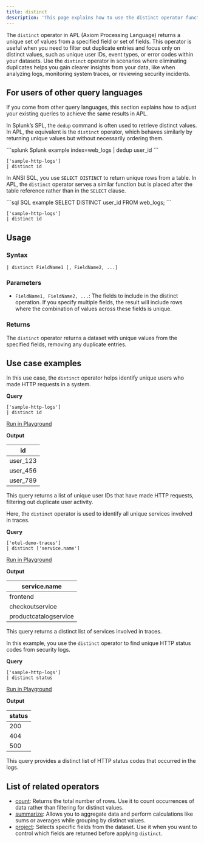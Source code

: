 ```yaml
---
title: distinct
description: 'This page explains how to use the distinct operator function in APL.'
---
```


The `distinct` operator in APL (Axiom Processing Language) returns a unique set of values from a specified field or set of fields. This operator is useful when you need to filter out duplicate entries and focus only on distinct values, such as unique user IDs, event types, or error codes within your datasets. Use the `distinct` operator in scenarios where eliminating duplicates helps you gain clearer insights from your data, like when analyzing logs, monitoring system traces, or reviewing security incidents.

## For users of other query languages

If you come from other query languages, this section explains how to adjust your existing queries to achieve the same results in APL.

<AccordionGroup>
<Accordion title="Splunk SPL users">

In Splunk’s SPL, the `dedup` command is often used to retrieve distinct values. In APL, the equivalent is the `distinct` operator, which behaves similarly by returning unique values but without necessarily ordering them.

<CodeGroup>
```splunk Splunk example
index=web_logs
| dedup user_id
```

```kusto APL equivalent
['sample-http-logs'] 
| distinct id
```
</CodeGroup>

</Accordion>
<Accordion title="ANSI SQL users">

In ANSI SQL, you use `SELECT DISTINCT` to return unique rows from a table. In APL, the `distinct` operator serves a similar function but is placed after the table reference rather than in the `SELECT` clause.

<CodeGroup>
```sql SQL example
SELECT DISTINCT user_id FROM web_logs;
```

```kusto APL equivalent
['sample-http-logs'] 
| distinct id
```
</CodeGroup>

</Accordion>
</AccordionGroup>

## Usage

### Syntax

```kusto
| distinct FieldName1 [, FieldName2, ...]
```

### Parameters

- `FieldName1, FieldName2, ...`: The fields to include in the distinct operation. If you specify multiple fields, the result will include rows where the combination of values across these fields is unique.

### Returns

The `distinct` operator returns a dataset with unique values from the specified fields, removing any duplicate entries.

## Use case examples

<Tabs>
<Tab title="Log analysis">

In this use case, the `distinct` operator helps identify unique users who made HTTP requests in a system.

**Query**

```kusto
['sample-http-logs']
| distinct id
```

[Run in Playground](https://play.axiom.co/axiom-play-qf1k/query?initForm=%7B%22apl%22%3A%22%5B'sample-http-logs'%5D%20%7C%20distinct%20id%22%7D)

**Output**

| id         |
|------------|
| user_123   |
| user_456   |
| user_789   |

This query returns a list of unique user IDs that have made HTTP requests, filtering out duplicate user activity.

</Tab>
<Tab title="OpenTelemetry traces">

Here, the `distinct` operator is used to identify all unique services involved in traces.

**Query**

```kusto
['otel-demo-traces']
| distinct ['service.name']
```

[Run in Playground](https://play.axiom.co/axiom-play-qf1k/query?initForm=%7B%22apl%22%3A%22%5B'otel-demo-traces'%5D%20%7C%20distinct%20%5B'service.name'%5D%22%7D)

**Output**

| service.name          |
|-----------------------|
| frontend              |
| checkoutservice       |
| productcatalogservice |

This query returns a distinct list of services involved in traces.

</Tab>
<Tab title="Security logs">

In this example, you use the `distinct` operator to find unique HTTP status codes from security logs.

**Query**

```kusto
['sample-http-logs']
| distinct status
```

[Run in Playground](https://play.axiom.co/axiom-play-qf1k/query?initForm=%7B%22apl%22%3A%22%5B'sample-http-logs'%5D%20%7C%20distinct%20status%22%7D)

**Output**

| status   |
|----------|
| 200      |
| 404      |
| 500      |

This query provides a distinct list of HTTP status codes that occurred in the logs.

</Tab>
</Tabs>

## List of related operators

- [count](/apl/tabular-operators/count-operator): Returns the total number of rows. Use it to count occurrences of data rather than filtering for distinct values.
- [summarize](/apl/tabular-operators/summarize-operator): Allows you to aggregate data and perform calculations like sums or averages while grouping by distinct values.
- [project](/apl/tabular-operators/project-operator): Selects specific fields from the dataset. Use it when you want to control which fields are returned before applying `distinct`.